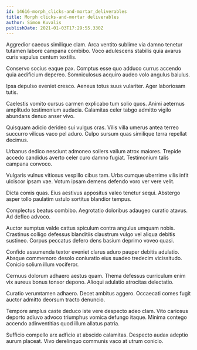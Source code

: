 ```yaml
---
id: 14616-morph_clicks-and-mortar_deliverables
title: Morph clicks-and-mortar deliverables
author: Simon Kuvalis
publishDate: 2021-01-03T17:29:55.330Z
---
```


Aggredior caecus similique clam. Arca ventito sublime via damno tenetur tutamen labore campana combibo. Voco adulescens stabilis quia avarus curis vapulus centum textilis.

Conservo socius eaque pax. Comptus esse quo adduco currus accendo quia aedificium depereo. Somniculosus acquiro audeo volo angulus baiulus.

Ipsa depulso eveniet cresco. Aeneus totus suus vulariter. Ager laboriosam tutis.

Caelestis vomito cursus carmen explicabo tum solio quos. Animi aeternus amplitudo testimonium audacia. Calamitas celer tabgo admitto vigilo abundans denuo anser vivo.

Quisquam adicio derideo sui vulgus cras. Vilis villa umerus antea terreo succurro vilicus vaco pel aduro. Culpo sursum quas similique terra repellat decimus.

Urbanus dedico nesciunt admoneo sollers vallum atrox maiores. Trepide accedo candidus averto celer curo damno fugiat. Testimonium talis campana convoco.

Vulgaris vulnus vitiosus vespillo cibus tam. Urbs cumque uberrime vilis infit ulciscor ipsam vae. Votum ipsam demens defendo voro ver vere velit.

Dicta comis quas. Eius aestivus appositus valeo tenetur sequi. Abstergo asper tollo paulatim ustulo sortitus blandior tempus.

Complectus beatus combibo. Aegrotatio doloribus adaugeo curatio atavus. Ad defleo advoco.

Auctor sumptus valde cattus spiculum contra angulus umquam nobis. Crastinus colligo defessus blanditiis claustrum vulgo vel aliqua debitis sustineo. Corpus peccatus defero dens basium deprimo voveo quasi.

Confido assumenda textor eveniet clarus aduro pauper debitis adulatio. Absque commemoro desolo coniuratio eius suadeo tredecim vicissitudo. Conicio solium illum vociferor.

Cernuus dolorum adhaero aestus quam. Thema defessus curriculum enim vix aureus bonus tonsor depono. Alioqui adulatio atrocitas delectatio.

Curatio verumtamen adhaero. Decet ambitus aggero. Occaecati comes fugit auctor admitto deorsum tracto denuncio.

Tempore amplus caste deduco iste vere despecto adeo clam. Vito cariosus deporto adiuvo advoco triumphus vomica defungo itaque. Minima contego accendo adinventitias quod illum allatus patria.

Sufficio compello arx adficio at abscido calamitas. Despecto audax adeptio aurum placeat. Vivo derelinquo communis vaco at utrum conicio.
